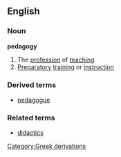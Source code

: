 ==English==
===Noun===
{{wikipedia}}
'''pedagogy'''
#The [[profession]] of [[teaching]]
#[[Preparatory]] [[training]] or [[instruction]]
===Derived terms===
*[[pedagogue]]
===Related terms===
*[[didactics]]
[[Category:Greek derivations]]